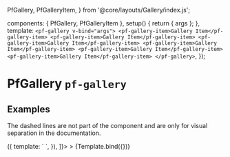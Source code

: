 
  PfGallery,
  PfGalleryItem,
} from '@core/layouts/Gallery/index.js';

  components: { PfGallery, PfGalleryItem },
  setup() {
    return { args };
  },
  template: `
    <pf-gallery v-bind="args">
      <pf-gallery-item>Gallery Item</pf-gallery-item>
      <pf-gallery-item>Gallery Item</pf-gallery-item>
      <pf-gallery-item>Gallery Item</pf-gallery-item>
      <pf-gallery-item>Gallery Item</pf-gallery-item>
      <pf-gallery-item>Gallery Item</pf-gallery-item>
      <pf-gallery-item>Gallery Item</pf-gallery-item>
    </pf-gallery>
  `,
});


<Meta title="Layouts/Gallery" component={PfGallery} subcomponents={{PfGalleryItem}} />

# PfGallery `pf-gallery`

## Examples

The dashed lines are not part of the component and are only for visual separation in the documentation.

<Canvas withSource="open">
  <Story
    name="Gallery"
    args={{gutter: true}}
    decorators={[
      () => ({
        template: `
          <story class="docs-layout-outline" />
        `,
      }),
    ]}>
  >
    {Template.bind({})}
  </Story>
</Canvas>

<ArgsTable story="Gallery" />
